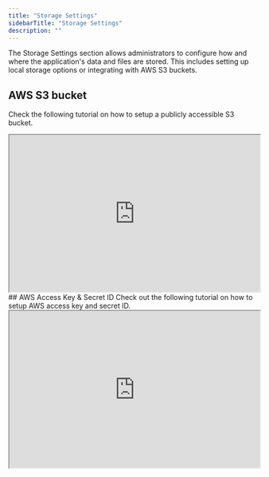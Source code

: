 ```yaml
---
title: "Storage Settings"
sidebarTitle: "Storage Settings"
description: ""
---
```


The Storage Settings section allows administrators to configure how and where the application's data and files are stored. This includes setting up local storage options or integrating with AWS S3 buckets.

## AWS S3 bucket
Check the following tutorial on how to setup a publicly accessible S3 bucket.
<iframe height="315" width="100%" src="https://www.youtube.com/embed/4zrupVYqQFs"> </iframe>
## AWS Access Key & Secret ID
Check out the following tutorial on how to setup AWS access key and secret ID.
<iframe height="315" width="100%" src="https://www.youtube.com/embed/39X5WdZbEwQ"> </iframe>